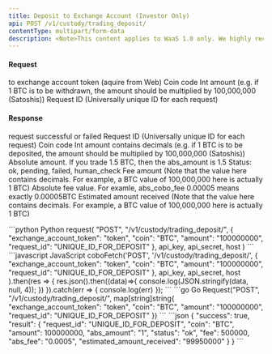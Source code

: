 ```yaml
---
title: Deposit to Exchange Account (Investor Only)
api: POST /v1/custody/trading_deposit/ 
contentType: multipart/form-data
description: <Note>This content applies to WaaS 1.0 only. We highly recommend that you upgrade to <a href="/v2/guides/overview/introduction">WaaS 2.0</a>.</Note> This endpoint allows users to deposit funds into their trading account. The user must provide their exchange account token, the coin they wish to deposit, the amount they wish to deposit, and a unique request ID. The endpoint returns a JSON response with information about the deposit, including the request ID, the coin, the absolute amount deposited, the estimated amount received, the status of the deposit, the absolute fee charged, and the fee in the same coin as the deposit.
---
```


#### Request
<ParamField body="exchange_account_token" type="String" required>to exchange account token (aquire from Web)</ParamField>
<ParamField body="coin" type="String" required>Coin code</ParamField>
<ParamField body="amount" type="Int" required>Int amount (e.g. if 1 BTC is to be withdrawn, the amount should be multiplied by 100,000,000 (Satoshis))</ParamField>
<ParamField body="request_id" type="String" required>Request ID (Universally unique ID for each request)</ParamField>

#### Response
<ResponseField name="success" type="bool">request successful or failed</ResponseField>
<ResponseField name="result" type="object">
    <Expandable title="object">
        <ResponseField name="request_id" type="String" >Request ID (Universally unique ID for each request)</ResponseField>
        <ResponseField name="coin" type="String" >Coin code</ResponseField>
        <ResponseField name="amount" type="Int" >Int amount contains decimals (e.g. if 1 BTC is to be deposited, the amount should be multiplied by 100,000,000 (Satoshis))</ResponseField>
        <ResponseField name="abs_amount" type="String" >Absolute amount. If you trade 1.5 BTC, then the abs_amount is 1.5</ResponseField>
        <ResponseField name="status" type="String" >Status: ok, pending, failed, human_check</ResponseField>
        <ResponseField name="fee" type="Int" >Fee amount (Note that the value here contains decimals. For example, a BTC value of 100,000,000 here is actually 1 BTC)</ResponseField>
        <ResponseField name="abs_fee" type="String" >Absolute fee value. For examle, abs_cobo_fee 0.00005 means exactly 0.00005BTC</ResponseField>
        <ResponseField name="estimated_amount_received" type="Int" >Estimated amount received (Note that the value here contains decimals. For example, a BTC value of 100,000,000 here is actually 1 BTC)</ResponseField>
  </Expandable>
</ResponseField>

<RequestExample>
```python Python
request(
    "POST",
    "/v1/custody/trading_deposit/",
    {
        "exchange_account_token": "token",
        "coin": "BTC",
        "amount": "100000000",
        "request_id": "UNIQUE_ID_FOR_DEPOSIT"
    },
    api_key, api_secret, host
)
```
```javascript JavaScript
coboFetch('POST', '/v1/custody/trading_deposit/',
        {
            "exchange_account_token": "token",
            "coin": "BTC",
            "amount": "100000000",
            "request_id": "UNIQUE_ID_FOR_DEPOSIT"
        },
        api_key, api_secret, host
    ).then(res => {
        res.json().then((data)=>{
            console.log(JSON.stringify(data, null, 4));
        })
    }).catch(err => {
        console.log(err)
    });
```
```go Go
Request("POST", "/v1/custody/trading_deposit/", map[string]string{
    "exchange_account_token": "token",
    "coin": "BTC",
    "amount": "100000000",
    "request_id": "UNIQUE_ID_FOR_DEPOSIT"
})
```
</RequestExample>

<ResponseExample>
```json
{
  "success": true,
  "result": {
    "request_id": "UNIQUE_ID_FOR_DEPOSIT",
    "coin": "BTC",
    "amount": 100000000,
    "abs_amount": "1",
    "status": "ok",
    "fee": 500000,
    "abs_fee": "0.0005",
    "estimated_amount_received": "99950000"
  }
}
```
</ResponseExample>

